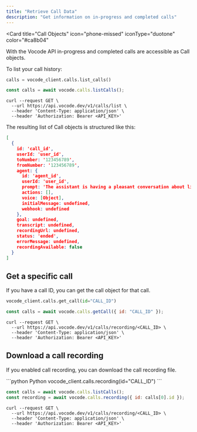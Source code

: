 ```yaml
---
title: "Retrieve Call Data"
description: "Get information on in-progress and completed calls"
---
```


<Card
  title="Call Objects"
  icon="phone-missed"
  iconType="duotone"
  color="#ca8b04"
>
  With the Vocode API in-progress and completed calls are accessible as Call
  objects.
</Card>

To list your call history:

<CodeGroup>

```python Python
calls = vocode_client.calls.list_calls()
```

```javascript TypeScript
const calls = await vocode.calls.listCalls();
```

```curl cURL
curl --request GET \
  --url https://api.vocode.dev/v1/calls/list \
  --header 'Content-Type: application/json' \
  --header 'Authorization: Bearer <API_KEY>'
```

</CodeGroup>

The resulting list of Call objects is structured like this:

```json
[
  {
    id: 'call_id',
    userId: 'user_id',
    toNumber: '123456789',
    fromNumber: '123456789',
    agent: {
      id: 'agent_id',
      userId: 'user_id',
      prompt: 'The assistant is having a pleasant conversation about life.',
      actions: [],
      voice: [Object],
      initialMessage: undefined,
      webhook: undefined
    },
    goal: undefined,
    transcript: undefined,
    recordingUrl: undefined,
    status: 'ended',
    errorMessage: undefined,
    recordingAvailable: false
  }
]
```

## Get a specific call

If you have a call ID, you can get the call object for that call.

<CodeGroup>

```python Python
vocode_client.calls.get_call(id="CALL_ID")
```

```javascript TypeScript
const calls = await vocode.calls.getCall({ id: "CALL_ID" });
```

```curl cURL
curl --request GET \
  --url https://api.vocode.dev/v1/calls/recording/<CALL_ID> \
  --header 'Content-Type: application/json' \
  --header 'Authorization: Bearer <API_KEY>'
```

</CodeGroup>

## Download a call recording

If you enabled call recording, you can download the call recording file.

<CodeGroup>
```python Python
vocode_client.calls.recording(id="CALL_ID")
```

```javascript TypeScript
const calls = await vocode.calls.listCalls();
const recording = await vocode.calls.recording({ id: calls[0].id });
```

```curl cURL
curl --request GET \
  --url https://api.vocode.dev/v1/calls/recording/<CALL_ID> \
  --header 'Content-Type: application/json' \
  --header 'Authorization: Bearer <API_KEY>'
```

</CodeGroup>

